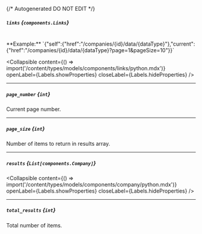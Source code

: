 {/* Autogenerated DO NOT EDIT  */}

##### `links` *{`components.Links`}*
<br/>
**Example:** `{"self":{"href":"/companies/{id}/data/{dataType}"},"current":{"href":"/companies/{id}/data/{dataType}?page=1&pageSize=10"}}`

<Collapsible content={() => import('/content/types/models/components/links/python.mdx')} openLabel={Labels.showProperties} closeLabel={Labels.hideProperties} />


---
##### `page_number` *{`int`}*
Current page number.

---
##### `page_size` *{`int`}*
Number of items to return in results array.

---
##### `results` *{`List[components.Company]`}*

<Collapsible content={() => import('/content/types/models/components/company/python.mdx')} openLabel={Labels.showProperties} closeLabel={Labels.hideProperties} />


---
##### `total_results` *{`int`}*
Total number of items.


